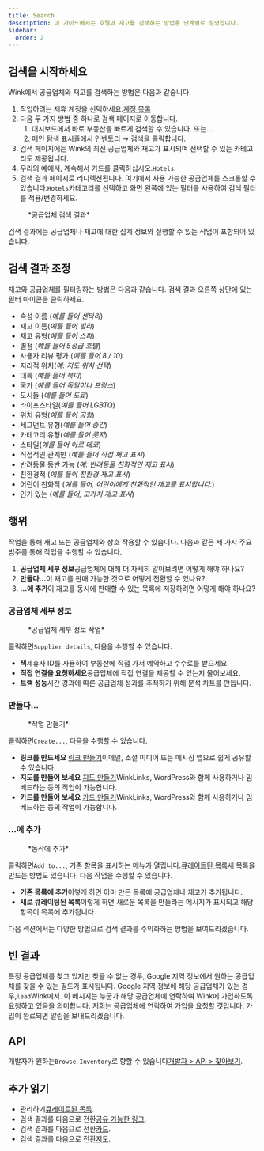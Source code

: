 ```yaml
---
title: Search
description: 이 가이드에서는 호텔과 재고를 검색하는 방법을 단계별로 설명합니다.
sidebar:
  order: 2
---
```


## 검색을 시작하세요

Wink에서 공급업체와 재고를 검색하는 방법은 다음과 같습니다.

1. 작업하려는 제휴 계정을 선택하세요.[계정 목록](https://studio.wink.travel/company/list)
2. 다음 두 가지 방법 중 하나로 검색 페이지로 이동합니다.
   1. 대시보드에서 바로 부동산을 빠르게 검색할 수 있습니다. 또는...
   2. 메인 탐색 표시줄에서 인벤토리 → 검색을 클릭합니다.
3. 검색 페이지에는 Wink의 최신 공급업체와 재고가 표시되며 선택할 수 있는 카테고리도 제공됩니다.
4. 우리의 예에서, 계속해서 카드를 클릭하십시오.`Hotels`.
5. 검색 결과 페이지로 리디렉션됩니다. 여기에서 사용 가능한 공급업체를 스크롤할 수 있습니다.`Hotels`카테고리를 선택하고 화면 왼쪽에 있는 필터를 사용하여 검색 필터를 적용/변경하세요.

<figure>
  <CloudinaryImage width="700" height="570" resize="scale" quality="best" alt="검색 결과" src="academy/search-results" errorImage="noimage_opaque_nyrtl0.png" />

  <figcaption>*공급업체 검색 결과*</figcaption>
</figure>


검색 결과에는 공급업체나 재고에 대한 집계 정보와 실행할 수 있는 작업이 포함되어 있습니다.

## 검색 결과 조정

재고와 공급업체를 필터링하는 방법은 다음과 같습니다. 검색 결과 오른쪽 상단에 있는 필터 아이콘을 클릭하세요.

* 속성 이름 (*예를 들어 센타라*)
* 재고 이름(*예를 들어 빌라*)
* 재고 유형(*예를 들어 스파*)
* 별점 (*예를 들어 5성급 호텔*)
* 사용자 리뷰 평가 (*예를 들어 8 / 10*)
* 지리적 위치(*예: 지도 위치 선택*)
* 대륙 (*예를 들어 북미*)
* 국가 (*예를 들어 독일이나 프랑스*)
* 도시들 (*예를 들어 도쿄*)
* 라이프스타일(*예를 들어 LGBTQ*)
* 위치 유형(*예를 들어 공항*)
* 세그먼트 유형(*예를 들어 중간*)
* 카테고리 유형(*예를 들어 롯지*)
* 스타일(*예를 들어 아르 데코*)
* 직접적인 관계만 (*예를 들어 직접 재고 표시*)
* 반려동물 동반 가능 (*예: 반려동물 친화적인 재고 표시*)
* 친환경적 (*예를 들어 친환경 재고 표시*)
* 어린이 친화적 (*예를 들어, 어린이에게 친화적인 재고를 표시합니다.*)
* 인기 있는 (*예를 들어, 고가치 재고 표시*)

## 행위

작업을 통해 재고 또는 공급업체와 상호 작용할 수 있습니다. 다음과 같은 세 가지 주요 범주를 통해 작업을 수행할 수 있습니다.

1. **공급업체 세부 정보**공급업체에 대해 더 자세히 알아보려면 어떻게 해야 하나요?
2. **만들다...**&#xC774; 재고를 판매 가능한 것으로 어떻게 전환할 수 있나요?
3. **...에 추가**이 재고를 동시에 판매할 수 있는 목록에 저장하려면 어떻게 해야 하나요?

### 공급업체 세부 정보

<figure>
  <CloudinaryImage width="350" height="190" resize="scale" quality="best" alt="공급업체 세부 정보" src="academy/supplier-details" errorImage="noimage_opaque_nyrtl0.png" />

  <figcaption>*공급업체 세부 정보 작업*</figcaption>
</figure>


클릭하면`Supplier details`, 다음을 수행할 수 있습니다.

* **책**제휴사 ID를 사용하여 부동산에 직접 가서 예약하고 수수료를 받으세요.
* **직접 연결을 요청하세요**공급업체에 직접 연결을 제공할 수 있는지 물어보세요.
* **트랙 성능**시간 경과에 따른 공급업체 성과를 추적하기 위해 분석 차트를 만듭니다.

### 만들다...

<figure>
  <CloudinaryImage width="350" height="238" resize="scale" quality="best" alt="행위" src="academy/inventory-actions" errorImage="noimage_opaque_nyrtl0.png" />

  <figcaption>*작업 만들기*</figcaption>
</figure>


클릭하면`Create...`, 다음을 수행할 수 있습니다.

* **링크를 만드세요** [링크 만들기](/studio/shareable-links)이메일, 소셜 미디어 또는 메시징 앱으로 쉽게 공유할 수 있습니다.
* **지도를 만들어 보세요** [지도 만들기](/studio/maps)WinkLinks, WordPress와 함께 사용하거나 임베드하는 등의 작업이 가능합니다.
* **카드를 만들어 보세요** [카드 만들기](/studio/cards)WinkLinks, WordPress와 함께 사용하거나 임베드하는 등의 작업이 가능합니다.

### ...에 추가

<figure>
  <CloudinaryImage width="350" height="203" resize="scale" quality="best" alt="행위" src="academy/add-to" errorImage="noimage_opaque_nyrtl0.png" />

  <figcaption>*동작에 추가*</figcaption>
</figure>


클릭하면`Add to...`, 기존 항목을 표시하는 메뉴가 열립니다.[큐레이트된 목록](/studio/curated-lists)새 목록을 만드는 방법도 있습니다. 다음 작업을 수행할 수 있습니다.

* **기존 목록에 추가**이렇게 하면 이미 만든 목록에 공급업체나 재고가 추가됩니다.
* **새로 큐레이팅된 목록**이렇게 하면 새로운 목록을 만들라는 메시지가 표시되고 해당 항목이 목록에 추가됩니다.

다음 섹션에서는 다양한 방법으로 검색 결과를 수익화하는 방법을 보여드리겠습니다.

## 빈 결과

특정 공급업체를 찾고 있지만 찾을 수 없는 경우, Google 지역 정보에서 원하는 공급업체를 찾을 수 있는 필드가 표시됩니다. Google 지역 정보에 해당 공급업체가 있는 경우,`lead`Wink에서.
이 메시지는 누군가 해당 공급업체에 연락하여 Wink에 가입하도록 요청하고 있음을 의미합니다. 저희는 공급업체에 연락하여 가입을 요청할 것입니다. 가입이 완료되면 알림을 보내드리겠습니다.

## API

개발자가 원하는`Browse Inventory`로 향할 수 있습니다[개발자 > API > 찾아보기](/developers/apis/#browse-api).

## 추가 읽기

* 관리하기[큐레이트된 목록](/studio/curated-lists).
* 검색 결과를 다음으로 전환[공유 가능한 링크](/studio/shareable-links).
* 검색 결과를 다음으로 전환[카드](/studio/cards).
* 검색 결과를 다음으로 전환[지도](/studio/maps).

